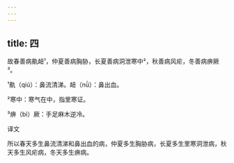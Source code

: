 ```yaml
---
---
---
```

title: 四
---




故春善病鼽衄¹，仲夏善病胸胁，长夏善病洞泄寒中²，秋善病风疟，冬善病痹厥³。

¹鼽（qiú）：鼻流清涕。衄（nǜ）：鼻出血。

²寒中：寒气在中，指里寒证。

³痹（bì）厥：手足麻木逆冷。

译文

所以春天多生鼻流清涕和鼻出血的病，仲夏多生胸胁病，长夏多生里寒洞泄病，秋天多生风疟病，冬天多生痹病。
